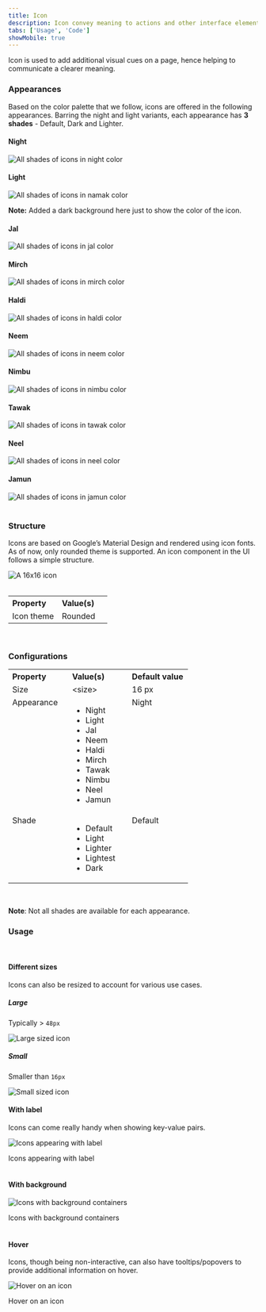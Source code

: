```yaml
---
title: Icon
description: Icon convey meaning to actions and other interface elements.
tabs: ['Usage', 'Code']
showMobile: true
---
```


Icon is used to add additional visual cues on a page, hence helping to communicate a clearer meaning.

### Appearances
Based on the color palette that we follow, icons are offered in the following appearances. Barring the night and light variants, each appearance has **3 shades** - Default, Dark and Lighter.

#### Night
![All shades of icons in night color](./images/icons-2.png)
<br/>

#### Light
![All shades of icons in namak color](./images/icons-3.png)

**Note:** Added a dark background here just to show the color of the icon.
<br/>

#### Jal
![All shades of icons in jal color](./images/icons-4.png)
<br/>

#### Mirch
![All shades of icons in mirch color](./images/icons-5.png)
<br/>

#### Haldi
![All shades of icons in haldi color](./images/icons-6.png)
<br/>

#### Neem
![All shades of icons in neem color](./images/icons-7.png)
<br/>

#### Nimbu
![All shades of icons in nimbu color](./images/icons-8.png)
<br/>

#### Tawak
![All shades of icons in tawak color](./images/icons-9.png)
<br/>

#### Neel
![All shades of icons in neel color](./images/icons-10.png)
<br/>

#### Jamun
![All shades of icons in jamun color](./images/icons-11.png)
<br/>
<br/>

### Structure
Icons are based on Google’s Material Design and rendered using icon fonts. As of now, only rounded theme is supported. An icon component in the UI follows a simple structure. 

![A 16x16 icon](./images/icons-1.png)
<br/>
<br/>

<table style="width: 100%">
  <tbody>
    <tr>
      <th style="width:50%; text-align: left;">Property</th>
      <th style="width:50%; text-align: left;">Value(s)</th>
    </tr>
    <tr style="vertical-align: top">
      <td>Icon theme</td>
      <td>Rounded</td>
    </tr>
  </tbody>
</table>
<br/>

### Configurations
<table style="width: 100%">
  <tbody>
    <tr>
      <th style="width:33%; text-align: left;">Property</th>
      <th style="width:33%; text-align: left;">Value(s)</th>
      <th style="width:33%; text-align: left;">Default value</th>
    </tr>
    <tr style="vertical-align: top">
      <td>Size</td>
      <td>&#60;size&#62;</td>
      <td>16 px</td>
    </tr>
    <tr style="vertical-align: top">
      <td>Appearance</td>
      <td>
          <ul>
              <li>Night</li>
              <li>Light</li>
              <li>Jal</li>
              <li>Neem</li>
              <li>Haldi</li>
              <li>Mirch</li>
              <li>Tawak</li>
              <li>Nimbu</li>
              <li>Neel</li>
              <li>Jamun</li>
          </ul>
      </td>
      <td>Night</td>
    </tr>
    <tr style="vertical-align: top">
      <td>Shade</td>
      <td>
          <ul>
              <li>Default</li>
              <li>Light</li>
              <li>Lighter</li>
              <li>Lightest</li>
              <li>Dark</li>
          </ul>
      </td>
      <td>Default</td>
    </tr>
  </tbody>
</table>
<br/>

**Note**: Not all shades are available for each appearance.
<br/>

### Usage
<br/>

#### Different sizes
Icons can also be resized to account for various use cases.

##### Large
Typically > `48px`

![Large sized icon](./images/icons-12.png)
<br/>

##### Small
Smaller than `16px`

![Small sized icon](./images/icons-13.png)
<br/>

#### With label
Icons can come really handy when showing key-value pairs.

![Icons appearing with label](./images/icons-14.png)
<Caption> Icons appearing with label </Caption>
<br/>
<br/>

#### With background

![Icons with background containers](./images/icons-15.png)
<Caption> Icons with background containers </Caption>
<br/>
<br/>

#### Hover
Icons, though being non-interactive, can also have tooltips/popovers to provide additional information on hover.

![Hover on an icon](./images/icons-16.png)
<Caption> Hover on an icon </Caption>
<br/>
<br/>